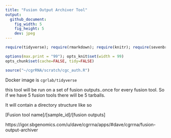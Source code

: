 ```yaml
---
title: "Fusion Output Archiver Tool"
output:
  github_document:
    fig_width: 5
    fig_height: 5
    dev: jpeg
---
```


```r
require(tidyverse); require(rmarkdown); require(knitr); require(sevenbridges); 

options(max.print = "99"); opts_knit$set(width = 99)
opts_chunk$set(cache=FALSE, tidy=FALSE)

source("~/cgrRNA/scratch/cgc_auth.R")

```

Docker image is `cgrlab/tidyverse`


this tool will be run on a set of fusion outputs..once for every fusion tool. So if we have 5 fusion tools there will be 5 tarballs.

It will contain a directory structure like so

[Fusion tool name]/[sample_id]/[fusion outputs]

https://igor.sbgenomics.com/u/dave/cgrrna/apps/#dave/cgrrna/fusion-output-archiver
